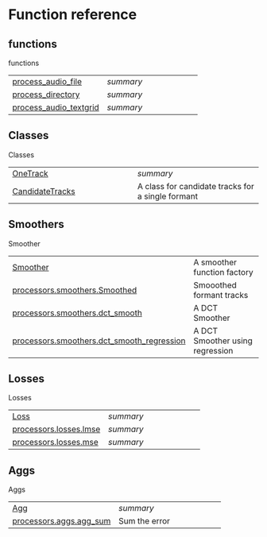 # Function reference

## functions

functions

| | |
| --- | --- |
| [process_audio_file](process_audio_file.qmd#fasttrackpy.process_audio_file) | _summary_ |
| [process_directory](process_directory.qmd#fasttrackpy.process_directory) | _summary_ |
| [process_audio_textgrid](process_audio_textgrid.qmd#fasttrackpy.process_audio_textgrid) | _summary_ |

## Classes

Classes

| | |
| --- | --- |
| [OneTrack](OneTrack.qmd#fasttrackpy.OneTrack) | _summary_ |
| [CandidateTracks](CandidateTracks.qmd#fasttrackpy.CandidateTracks) | A class for candidate tracks for a single formant |

## Smoothers

Smoother

| | |
| --- | --- |
| [Smoother](Smoother.qmd#fasttrackpy.Smoother) | A smoother function factory |
| [processors.smoothers.Smoothed](processors.smoothers.Smoothed.qmd#fasttrackpy.processors.smoothers.Smoothed) | Smooothed formant tracks |
| [processors.smoothers.dct_smooth](processors.smoothers.dct_smooth.qmd#fasttrackpy.processors.smoothers.dct_smooth) | A DCT Smoother |
| [processors.smoothers.dct_smooth_regression](processors.smoothers.dct_smooth_regression.qmd#fasttrackpy.processors.smoothers.dct_smooth_regression) | A DCT Smoother using regression |

## Losses

Losses

| | |
| --- | --- |
| [Loss](Loss.qmd#fasttrackpy.Loss) | _summary_ |
| [processors.losses.lmse](processors.losses.lmse.qmd#fasttrackpy.processors.losses.lmse) | _summary_ |
| [processors.losses.mse](processors.losses.mse.qmd#fasttrackpy.processors.losses.mse) | _summary_ |

## Aggs

Aggs

| | |
| --- | --- |
| [Agg](Agg.qmd#fasttrackpy.Agg) | _summary_ |
| [processors.aggs.agg_sum](processors.aggs.agg_sum.qmd#fasttrackpy.processors.aggs.agg_sum) | Sum the error |